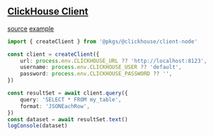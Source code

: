 ## [ClickHouse Client](https://www.npmjs.com/package/@clickhouse/client)
[source](index.ts)
[example](../../../_examples/@pkgs/clickhouse/client)

```typescript
import { createClient } from '@pkgs/@clickhouse/client-node'

const client = createClient({
    url: process.env.CLICKHOUSE_URL ?? 'http://localhost:8123',
    username: process.env.CLICKHOUSE_USER ?? 'default',
    password: process.env.CLICKHOUSE_PASSWORD ?? '',
})

const resultSet = await client.query({
    query: 'SELECT * FROM my_table',
    format: 'JSONEachRow',
})
const dataset = await resultSet.text()
logConsole(dataset)
```